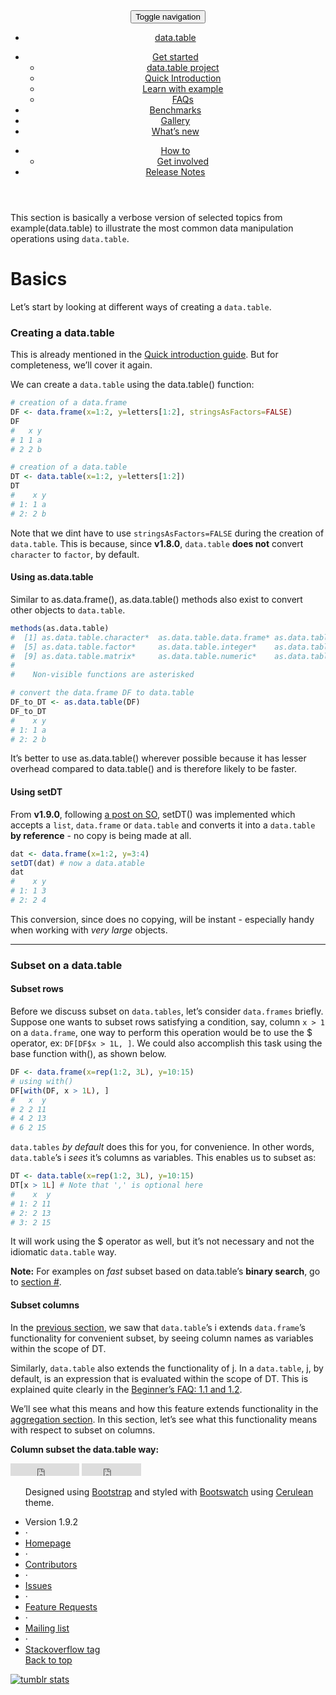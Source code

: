 <!-- <body> -->
<!-- Master nav - DO NOT TOUCH-->
<header>
<div class="navbar-default">
<button class="navbar-toggle" type="button" data-toggle="collapse" data-target="#navbar-main">
<span class="sr-only">Toggle navigation</span>
<span class="icon-bar"></span>
<span class="icon-bar"></span>
<span class="icon-bar"></span>
</button>
<nav class="collapse navbar-collapse bs-navbar-collapse" role="navigation">
<ul class="nav navbar-nav">
<li><a href="../"><span class="glyphicon glyphicon-home"></span> data.table</a>
</li>
</ul>
<ul class="nav navbar-nav navbar-left">
<li class="dropdown">
<a class="dropdown-toggle" data-toggle="dropdown" href="#" id="docs"><span class="glyphicon glyphicon-pencil"></span> Get started <span class="caret"></span></a>
<ul class="dropdown-menu" aria-labelledby="docs">
<li><a href="../about/">data.table project</a></li>
<li><a href="../intro/">Quick Introduction</a></li>
<li><a href="./">Learn with example</a></li>
<li><a href="../faq/">FAQs</a></li>
</ul>
</li>
<li><a href="../benchmarks/"><span class="glyphicon glyphicon-wrench"></span> Benchmarks</a></li>
<li><a href="../gallery/"><span class="glyphicon glyphicon-book"></span> Gallery</a></li>
<li><a href="../new/"><span class="glyphicon glyphicon-cog"></span> What's new</a></li>
</ul>
<ul class="nav navbar-nav navbar-right">
<li class="dropdown">
<a class="dropdown-toggle" data-toggle="dropdown" href="#" id="docs"><span class="glyphicon glyphicon-question-sign"></span> How to<span class="caret"></span></a>
<ul class="dropdown-menu" aria-labelledby="docs">
<li><a href="../get-involved/">Get involved</a></li>
</ul>
</li>
<li><a href="../notes/">Release Notes</a></li>
</ul>
</nav>
</div>
</header>
<!-- learn-by-example/index.html -->
<!-- ACTUAL CONTENT STARTS HERE -->
<div class='container bs-docs-container'>
<div class='row'>
<div class='col-md-9'>
<p class='leadtop'> This section is basically a verbose version of selected topics from <code4>example(data.table)</code4> to illustrate the most common data manipulation operations using `data.table`. </p>
# Basics {#basics .page-header}

<p class='lead'> Let's start by looking at different ways of creating a `data.table`. </p>
<div class='bs-docs-section'>
### Creating a data.table {#creating-a-data-table}

<p > This is already mentioned in the [Quick introduction guide](). But for completeness, we'll cover it again. </p>
<p > We can create a `data.table` using the <code4>data.table()</code4> function: </p>
```.r
# creation of a data.frame
DF <- data.frame(x=1:2, y=letters[1:2], stringsAsFactors=FALSE)
DF
#   x y
# 1 1 a
# 2 2 b

# creation of a data.table
DT <- data.table(x=1:2, y=letters[1:2])
DT
#    x y
# 1: 1 a
# 2: 2 b
```
<div id='strings-as-factors' class='bs-callout bs-callout-info'>
<p > Note that we dint have to use `stringsAsFactors=FALSE` during the creation of `data.table`. This is because, since **v1.8.0**<span class='text-danger'></span>, `data.table` **does not** convert `character` to `factor`, by default. </p>
</div>
#### Using as.data.table {#as-data-table}

Similar to <code4>as.data.frame()</code4>, <code4>as.data.table()</code4> methods also exist to convert other objects to `data.table`.
```.r
methods(as.data.table)
#  [1] as.data.table.character*  as.data.table.data.frame* as.data.table.data.table* as.data.table.Date*      
#  [5] as.data.table.factor*     as.data.table.integer*    as.data.table.list*       as.data.table.logical*   
#  [9] as.data.table.matrix*     as.data.table.numeric*    as.data.table.ordered*    as.data.table.table*     
#
#    Non-visible functions are asterisked

# convert the data.frame DF to data.table
DF_to_DT <- as.data.table(DF)
DF_to_DT
#    x y
# 1: 1 a
# 2: 2 b
```
<p > It's better to use <code4>as.data.table()</code4> wherever possible because it has lesser overhead compared to <code4>data.table()</code4> and is therefore likely to be faster. </p>
#### Using setDT {#setdt}

<p > From<span class='text-danger'> **v1.9.0**</span>, following [a post on SO](http://stackoverflow.com/questions/20345022/convert-a-data-frame-to-a-data-table-without-copy), <code4>setDT()</code4> was implemented which accepts a `list`, `data.frame`  or `data.table` and converts it into a `data.table` **by reference** - no copy is being made at all. </p>
```.r
dat <- data.frame(x=1:2, y=3:4)
setDT(dat) # now a data.atable
dat
#    x y
# 1: 1 3
# 2: 2 4
```
<p > This conversion, since does no copying, will be instant - especially handy when working with *very large* objects. </p>
---

### Subset on a data.table {#subset-data-table}

#### Subset  rows {#subset-rows}

<p > Before we discuss subset on `data.tables`, let's consider `data.frames` briefly. Suppose one wants to subset rows satisfying a condition, say, column `x > 1` on a `data.frame`, one way to perform this operation would be to use the <code4>\$</code4> operator, ex: `DF[DF$x > 1L, ]`. We could also accomplish this task using the base function <code4>with()</code4>, as shown below. </p>
```.r
DF <- data.frame(x=rep(1:2, 3L), y=10:15)
# using with()
DF[with(DF, x > 1L), ]
#   x  y
# 2 2 11
# 4 2 13
# 6 2 15
```
<p > `data.tables` *by default* does this for you, for convenience. In other words, `data.table`'s <code4>i</code4> *sees* it's columns as variables. This enables us to subset as: </p>
```.r
DT <- data.table(x=rep(1:2, 3L), y=10:15)
DT[x > 1L] # Note that ',' is optional here
#    x  y
# 1: 2 11
# 2: 2 13
# 3: 2 15
```
It will work using the <code4>\$</code4> operator as well, but it's not necessary and not the idiomatic `data.table` way. 
<div id='strings-as-factors' class='bs-callout bs-callout-info'>
<p > **Note:** For examples on *fast* subset based on data.table's **binary search**, go to [section #](). </p>
</div>
#### Subset  columns {#subset-cols}

<p > In the [previous section](#subset-rows), we saw that `data.table`'s <code4>i</code4> extends `data.frame`'s functionality for convenient subset, by seeing column names as variables within the scope of DT. </p>
<p > Similarly, `data.table` also extends the functionality of <code4>j</code4>. In a `data.table`, <code4>j</code4>, by default, is <code2>an expression</code2> that is evaluated within the scope of DT. This is explained quite clearly in the [Beginner's FAQ: 1.1 and 1.2](). </p>
<p > We'll see what this means and how this feature extends functionality in the [aggregation section](). In this section, let's see what this functionality means with respect to subset on columns. </p>
**Column subset the data.table way:**
</div>
</div>
<!-- col-md-9 -->
</div>
</div>
<!-- FOOTER - YOU WOULDNT HAVE TO MODIFY THIS PART -->
<footer class="bs-footer" role="contentinfo">
<div class="container">
<iframe src="http://ghbtns.com/github-btn.html?user=Rdatatable&repo=data.table&type=watch&count=true"
allowtransparency="true" frameborder="0" scrolling="0" width="110" height="20"></iframe>
<iframe src="http://ghbtns.com/github-btn.html?user=Rdatatable&repo=data.table&type=fork&count=true"
allowtransparency="true" frameborder="0" scrolling="0" width="95" height="20"></iframe>
<div class="footer-links">
<ul class="footer-links muted">
<p>Designed using <a href="http://getbootstrap.com">Bootstrap</a> and styled with <a href="http://bootswatch.com/">Bootswatch</a> using <a href="http://bootswatch.com/cerulean">Cerulean</a> theme.</p>
<li>Version 1.9.2</li>
<li>&middot;</li>
<li><a href="https://github.com/Rdatatable/data.table">Homepage</a></li>
<li>&middot;</li>
<li><a href="https://github.com/Rdatatable/data.table/graphs/contributors">Contributors</a></li>
<li>&middot;</li>
<li><a href="https://github.com/Rdatatable/data.table/issues?direction=desc&labels=bug&sort=updated&state=open">Issues</a></li>
<li>&middot;</li>
<li><a href="https://github.com/Rdatatable/data.table/issues?direction=desc&labels=feature+request&page=1&sort=updated&state=open">Feature Requests</a></li>
<li>&middot;</li>
<li><a href="https://r-forge.r-project.org/mail/?group_id=240">Mailing list</a></li>
<li>&middot;</li>
<li><a href="http://stackoverflow.com/questions/tagged/r+data.table">Stackoverflow tag</a></li>
<span class="pull-right"><a href="#top">Back to top</a></span>
</ul>
</footer>
<script src="https://code.jquery.com/jquery.js"></script>
<script src="../js/waypoints.js"></script>
<script src="../js/bootstrap.min.js"></script>
<script src="../js/docs.min.js"></script>
<!-- Start of StatCounter Code -->
<script type="text/javascript">
var sc_project=6237851;
var sc_invisible=1;
var sc_security="518c93ca";
</script>
<script type="text/javascript" src="http://www.statcounter.com/counter/counter.js"></script>
<noscript>
<div class="statcounter">
<a title="tumblr stats" href="http://statcounter.com/tumblr/" >
<img class="statcounter" src="http://c.statcounter.com/6237851/0/518c93ca/1/" alt="tumblr stats" ></a>
</div>
</noscript>
<!-- End of StatCounter Code -->
</body>
</html>

